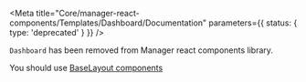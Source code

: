 
<Meta
  title="Core/manager-react-components/Templates/Dashboard/Documentation"
  parameters={{ status: { type: 'deprecated' } }}
/>

<Title preset={ODS_TEXT_PRESET.heading1}>
  Dashboard template - migrate from 1.X.0 from 2.X.0
</Title>

`Dashboard` has been removed from Manager react components library.

You should use <a href="/?path=/story/templates-base--dashboard-template">BaseLayout components</a>
